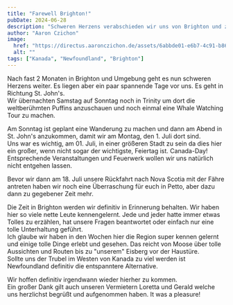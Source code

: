 ```yaml
---
title: "Farewell Brighton!"
pubDate: 2024-06-28
description: "Schweren Herzens verabschieden wir uns von Brighton und ziehen nun weiter."
author: "Aaron Czichon"
image:
  href: "https://directus.aaronczichon.de/assets/6abbde01-e6b7-4c91-b861-6dbbe4327e37.JPG?quality=70&width=1600"
  alt: ""
tags: ["Kanada", "Newfoundland", "Brighton"]
---
```



Nach fast 2 Monaten in Brighton und Umgebung geht es nun schweren Herzens weiter.
Es liegen aber ein paar spannende Tage vor uns. Es geht in Richtung St. John's.  
Wir übernachten Samstag auf Sonntag noch in Trinity um dort die weltberühmten Puffins anzuschauen und noch einmal eine Whale Watching Tour zu machen.

Am Sonntag ist geplant eine Wanderung zu machen und dann am Abend in St. John's anzukommen, damit wir am Montag, den 1. Juli dort sind.  
Uns war es wichtig, am 01. Juli, in einer größeren Stadt zu sein da dies hier ein großer, wenn nicht sogar der wichtigste, Feiertag ist. Canada-Day!  
Entsprechende Veranstaltungen und Feuerwerk wollen wir uns natürlich nicht entgehen lassen.

Bevor wir dann am 18. Juli unsere Rückfahrt nach Nova Scotia mit der Fähre antreten haben wir noch eine Überraschung für euch in Petto, aber dazu dann zu gegebener Zeit mehr.

Die Zeit in Brighton werden wir definitiv in Erinnerung behalten. Wir haben hier so viele nette Leute kennengelernt. Jede und jeder hatte immer etwas Tolles zu erzählen, hat unsere Fragen beantwortet oder einfach nur eine tolle Unterhaltung geführt.  
Ich glaube wir haben in den Wochen hier die Region super kennen gelernt und einige tolle Dinge erlebt und gesehen. Das reicht von Moose über tolle Aussichten und Routen bis zu "unserem" Eisberg vor der Haustüre.  
Sollte uns der Trubel im Westen von Kanada zu viel werden ist Newfoundland definitiv die entspanntere Alternative.

Wir hoffen definitiv irgendwann wieder hierher zu kommen.  
Ein großer Dank gilt auch unseren Vermietern Loretta und Gerald welche uns herzlichst begrüßt und aufgenommen haben. It was a pleasure!
